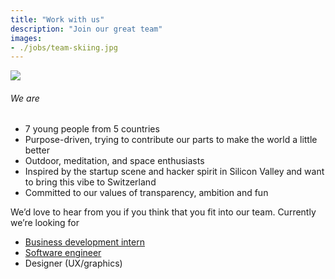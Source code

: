 ```yaml
---
title: "Work with us"
description: "Join our great team"
images:
- ./jobs/team-skiing.jpg
---
```


<Img src="team-skiing.jpg" />

###### We are
* 7 young people from 5 countries
* Purpose-driven, trying to contribute our parts to make the world a little better
* Outdoor, meditation, and space enthusiasts
* Inspired by the startup scene and hacker spirit in Silicon Valley and want to bring this vibe to Switzerland
* Committed to our values of transparency, ambition and fun

We’d love to hear from you if you think that you fit into our team. Currently we’re looking for
* [Business development intern](/jobs/business-developer)
* [Software engineer](/jobs/software-engineer)
* Designer (UX/graphics)
